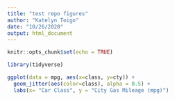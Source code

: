 ```yaml
---
title: "test repo figures"
author: "Katelyn Toigo"
date: "10/26/2020"
output: html_document
---
```


```r
knitr::opts_chunk$set(echo = TRUE)

library(tidyverse)
```


```r
ggplot(data = mpg, aes(x=class, y=cty)) +
  geom_jitter(aes(color=class), alpha = 0.5) +
  labs(x= "Car Class", y = "City Gas Mileage (mpg)")
```

